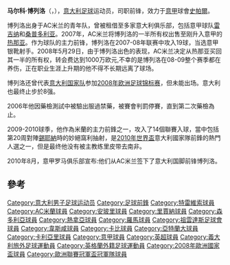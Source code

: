 {{NoteTA
|G1=ACmilan
|G2=意甲
|G3=football
|G4=EPL
|T=zh-hans:马尔科·博列洛;zh-hk:馬高·波里路;zh-tw:馬爾科·博列洛;
|1=zh-hans:马尔科·博列洛;zh-hk:馬高·波里路;zh-tw:馬爾科·博列洛;
|2=zh-hans:博列洛;zh-hk:波里路;zh-tw:博列洛;
}}
{{Football player infobox
| playername= 马尔科·博列洛<br />''Marco Borriello''
| image              = File:Marco Borriello.jpg
| image_size         = 250
| fullname           = Marco Borriello<ref>{{cite news|url=http://www.premierleague.com/content/dam/premierleague/site-content/News/publications/squad-lists/Premier-League-Squad-Lists-January-2014.pdf|title=Premier League Clubs submit Squad Lists|publisher=Premier League|format=PDF|page=40|date=4 February 2014|accessdate=9 February 2014|archive-date=2014-03-16|archive-url=https://web.archive.org/web/20140316063138/http://www.premierleague.com/content/dam/premierleague/site-content/News/publications/squad-lists/Premier-League-Squad-Lists-January-2014.pdf|dead-url=no}}</ref>
| nickname = 
| height             = {{convert|1.86|m|abbr=on}}
| birth_date         = {{birth date and age|1982|6|18|df=y}}
| birth_place        = 意大利[[那不勒斯|那不勒斯]]
| currentclub        = [[史帕爾2013|史帕爾]]
| clubnumber         = 22
| position = [[前鋒_(足球)|前鋒]]
| youthyears1        = 1996–1999 |youthclubs1 = [[AC米兰|AC米兰]]
| youthyears2        = 1999–2001 |youthclubs2 = [[特雷维索足球俱乐部|特雷维索]]
| years1             = 2001–2002 |caps1  = 27 |goals1  = 10 |clubs1  = [[特雷维索足球俱乐部|特雷维索]]
| years2             = 2001      |caps2  = 9  |goals2  = 1  |clubs2  = → [[特里斯蒂納足球俱樂部|特里斯蒂納]]
| years3             = 2002–2007 |caps3  = 16 |goals3  = 1  |clubs3  = [[AC米兰|AC米兰]]
| years4             = 2003      |caps4  = 12 |goals4  = 1  |clubs4  = → [[恩波利足球俱乐部|恩波利]]
| years5             = 2004–2005 |caps5  = 30 |goals5  = 2  |clubs5  = → [[雷吉納足球俱樂部|雷吉納]]
| years6             = 2005–2006 |caps6  = 11 |goals6  = 2  |clubs6  = → [[桑普多利亚足球俱乐部|桑普多利亚]]
| years7             = 2006      |caps7  = 20 |goals7  = 5  |clubs7  = → [[特雷维索足球俱乐部|特雷维索]]
| years8             = 2007–2008 |caps8  = 35 |goals8  = 19 |clubs8  = [[热那亚板球与足球俱乐部|热那亚]]
| years9             = 2008–2010 |caps9  = 37 |goals9  = 15 |clubs9  = [[AC米兰|AC米兰]]
| years10            = 2010–2015 |caps10 = 52 |goals10 = 12 |clubs10 = [[罗马足球俱乐部|罗马]]
| years11            = 2012      |caps11 = 13 |goals11 = 2  |clubs11 = → [[尤文图斯足球俱乐部|尤文图斯]]
| years12            = 2012–2013 |caps12 = 28 |goals12 = 12 |clubs12 = → [[热那亚板球与足球俱乐部|热那亚]]
| years13            = 2014      |caps13 = 2  |goals13 = 0  |clubs13 = → [[西汉姆联足球俱乐部|西汉姆联]]
| years14            = 2015      |caps14 = 8  |goals14 = 0  |clubs14 = [[热那亚板球与足球俱乐部|热那亚]]
| years15            = 2015–2016 |caps15 = 12 |goals15 = 4  |clubs15 = [[卡比1909足球會|卡比]]
| years16            = 2016      |caps16 = 15 |goals16 = 4  |clubs16 = [[亞特蘭大足球俱樂部|亞特蘭大]]
| years17            = 2016–2017 |caps17 = 31  |goals17 = 16  |clubs17 = [[卡利亚里足球俱乐部|卡利亚里]]
| years18            = 2017–     |caps18 = 0  |goals18 = 0  |clubs18 = [[史帕爾2013|史帕爾]]
| nationalyears1 = 2001–2002 |nationalcaps1 = 3  |nationalgoals1 = 1 |nationalteam1 = [[意大利20歲以下足球代表隊|意大利U20]]<ref name=FIGC>[http://www.figc.it/nazionali/DettaglioConvocato?codiceConvocato=2516&squadra=1 FIGC] {{Wayback|url=http://www.figc.it/nazionali/DettaglioConvocato?codiceConvocato=2516&squadra=1 |date=20081208164434 }} {{it icon}}</ref>
| nationalyears2 = 2002–2003 |nationalcaps2 = 12 |nationalgoals2 = 6 |nationalteam2 = [[意大利21歲以下足球代表隊|意大利U21]]<ref name=FIGC/>
| nationalyears3 = 2008–2011 |nationalcaps3 = 7  |nationalgoals3 = 0 |nationalteam3 = [[意大利國家足球隊|意大利]]<ref name=FIGC/>
| pcupdate= 2015年2月3日
| ntupdate= 2012年1月3日
}}
'''马尔科·博列洛'''（{{lang-it|Marco Borriello}}，{{bd|1982年|6月18日|||Borriello}}），[[意大利|意大利]][[足球|足球]]运动员，司职前锋，效力于[[意大利足球甲级联赛|意甲]]球會[[史帕爾2013|史帕爾]]。

博列洛出身于AC米兰的青年队，曾被租借至多家意大利俱乐部，包括意甲球队[[雷吉纳足球俱乐部|雷吉纳]]和[[桑普多利亚足球俱乐部|桑普多利亚]]。2007年，AC米兰将博列洛的一半所有权出售至刚升入意甲的[[热那亚板球与足球俱乐部|热那亚]]。作为球队的主力前锋，博列洛在2007-08年联赛中攻入19球，当选意甲银靴射手。2008年5月29日，由于博列洛出色的表现，AC米兰决定从热那亚买回其一半的所有权，转会费达到1000万欧元,不幸的是博列洛在08-09整个赛季都在养伤，正在职业生涯上升期的他不得不长期远离了球场。

博列洛还曾代表[[意大利国家足球队|意大利国家队]]参加[[2008年欧洲足球锦标赛|2008年欧洲足球锦标赛]]，但未能出场。意大利也最终止步於8强。

2006年他因藥檢測試中被驗出服過禁藥，被賽會判罰停賽，直到第二次藥檢為止。

2009-2010球季，他作為米蘭的主力前鋒之一，攻入了14個聯賽入球，當中包括第20周對陣[[錫耶納|錫耶納]]時的妙絕窩利抽射，是[[2010年世界盃|2010年世界盃]]意大利國家隊前鋒的熱門人選之一，但是最终他没有被主教练里皮带去南非。

2010年8月，意甲罗马俱乐部宣布:他们从AC米兰签下了意大利国脚前锋博列洛。

==參考==
{{reflist}}

{{2008年歐洲足球錦標賽意大利參賽名單}}

{{DEFAULTSORT:Borriello, Marco}}
[[Category:意大利男子足球运动员|Category:意大利男子足球运动员]]
[[Category:足球前鋒|Category:足球前鋒]]
[[Category:特雷維索球員|Category:特雷維索球員]]
[[Category:AC米蘭球員|Category:AC米蘭球員]]
[[Category:安玻里球員|Category:安玻里球員]]
[[Category:里賈納球員|Category:里賈納球員]]
[[Category:森多利亞球員|Category:森多利亞球員]]
[[Category:熱拿亞球員|Category:熱拿亞球員]]
[[Category:羅馬球員|Category:羅馬球員]]
[[Category:祖雲達斯足球會球員|Category:祖雲達斯足球會球員]]
[[Category:韋斯咸球員|Category:韋斯咸球員]]
[[Category:卡比球員|Category:卡比球員]]
[[Category:亞特蘭大球員|Category:亞特蘭大球員]]
[[Category:卡利亞里球員|Category:卡利亞里球員]]
[[Category:意甲球員|Category:意甲球員]]
[[Category:英超球員|Category:英超球員]]
[[Category:義大利旅外足球運動員|Category:義大利旅外足球運動員]]
[[Category:英格蘭外籍足球運動員|Category:英格蘭外籍足球運動員]]
[[Category:2008年歐洲國家盃球員|Category:2008年歐洲國家盃球員]]
[[Category:歐洲聯賽冠軍盃冠軍隊球員|Category:歐洲聯賽冠軍盃冠軍隊球員]]